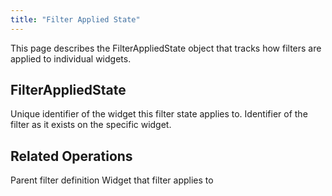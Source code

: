 ```yaml
---
title: "Filter Applied State"
---
```


This page describes the FilterAppliedState object that tracks how filters are applied to individual widgets.

## FilterAppliedState

<ParamField path="widgetId" type="ID!" required>
  Unique identifier of the widget this filter state applies to.
</ParamField>

<ParamField path="filterIdOnWidget" type="ID!" required>
  Identifier of the filter as it exists on the specific widget.
</ParamField>

## Related Operations

<CardGroup cols={2}>
  <Card title="DashboardFilterDefinition Object" icon="filter" href="/integrations/graphql-api/objects/dashboard-filter-definition">
    Parent filter definition
  </Card>
  <Card title="DashboardWidget Object" icon="chart-bar" href="/integrations/graphql-api/objects/dashboard-widget">
    Widget that filter applies to
  </Card>
</CardGroup>
